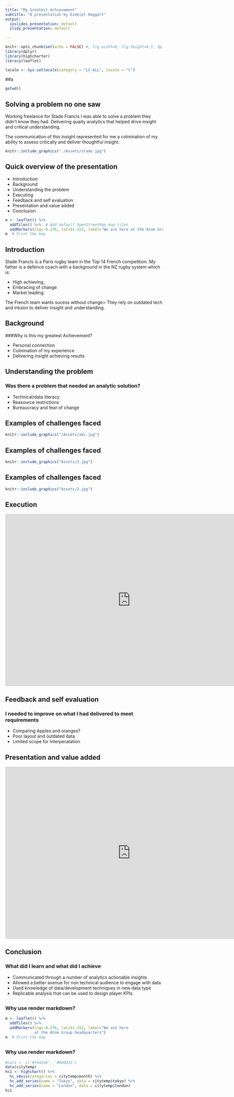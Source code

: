 ```yaml
---
title: "My Greatest Achievement"
subtitle: "A presentation by Ezekiel Haggart"
output:
  ioslides_presentation: default
  slidy_presentation: default
  
---
```


```r
knitr::opts_chunk$set(echo = FALSE) #, fig.width=8, fig.height=4.5, dpi=300, out.width="1920px", out.height="1080px")
library(dplyr)
library(highcharter)
library(leaflet)

locale <- Sys.setlocale(category = "LC_ALL", locale = "C") 
```

##a
```r
getwd()

```

## Solving a problem no one saw



Working freelance for Stade Francis I was able to solve a problem they didn't know they had. Delivering quaity analytics that helped drive insight and critical understanding. 

The communication of this insight represented for me a colmination of my ability to assess critically and deliver thoughtful insight.
<div class="centered">


```r

knitr::include_graphics("./Assets/stade.jpg")

```


</div>


## Quick overview of the presentation
<div class="columns-2">

- Introduction
- Background
- Understanding the problem
- Executing
- Feedback and self evaluation
- Presentation and value added
- Conclusion

```r

m <- leaflet() %>%
  addTiles() %>%  # Add default OpenStreetMap map tiles
  addMarkers(lng=-0.276, lat=51.152, label="We are here at the Atom Group headquarters")
m  # Print the map


```

</div>
## Introduction

Stade Francis is a Paris rugby team in the Top 14 French competition. My father is a defence coach with a background in the NZ rugby system which is: 

- High achieving, 
- Embracing of change
- Market leading. 

The French team wants sucess without change> They rely on outdated tech and intuion to deliver insight and understanding.


## Background

###Why is this my greatest Achievement?

- Personal connection
- Culmination of my experience
- Delivering insight achieving results


## Understanding the problem

### Was there a problem that needed an analytic solution?

- Technical/data literacy
- Reasource restrictions
- Bureaucracy and fear of change


## Examples of challenges faced

```r
knitr::include_graphics("/Assets/abc.jpg")
```


## Examples of challenges faced

```r
knitr::include_graphics("Assets/3.jpg")
```


## Examples of challenges faced

```r
knitr::include_graphics("Assets/2.jpg")
```


## Execution


<iframe class="chart" src="https://ezekiel.nz/shiny/RugbyAnalytics/players.Rmd" width="800"   height="550" style="border: none;"></iframe>

## Feedback and self evaluation
### I needed to improve on what I had delivered to meet requirements 

- Comparing Apples and oranges?
- Poor layout and outdated data
- Limited scope for interperatation

## Presentation and value added


<iframe class="chart" src="https://ezekiel.nz/shiny/Stade/defence.Rmd" width="800"   height="550" style="border: none;"></iframe>

## Conclusion
### What did I learn and what did I achieve

- Communicated through a number of analytics actionable insights 
- Allowed a better avenue for non technical audience to engage with data
- Used knowledge of data/development techniques in new data type
- Replicable analysis that can be used to design player KPIs


##
### Why use render markdown?

```r

m <- leaflet() %>%
  addTiles() %>%  
  addMarkers(lng=-0.276, lat=51.152, label="We are here 
             at the Atom Group headquarters")
m  # Print the map


```

##
### Why use render markdown?

```r


#cols <- c('#f442eb', '#000033')
data(citytemp)
hc1 <- highchart() %>%
  hc_xAxis(categories = citytemp$month) %>%
  hc_add_series(name = "Tokyo", data = citytemp$tokyo) %>%
  hc_add_series(name = "London", data = citytemp$london)
hc1

```


